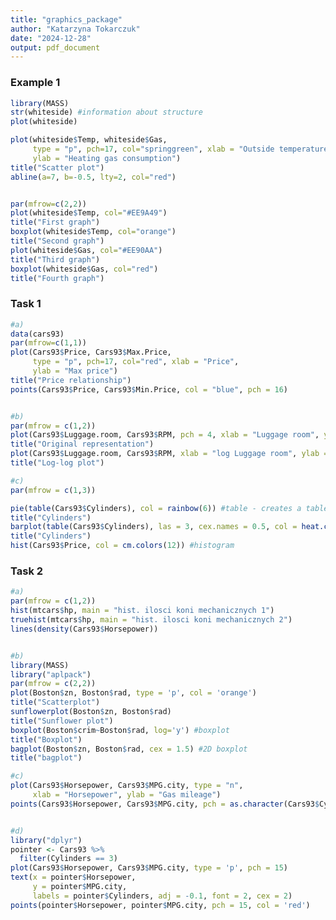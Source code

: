 ```yaml
---
title: "graphics_package"
author: "Katarzyna Tokarczuk"
date: "2024-12-28"
output: pdf_document
---
```


### Example 1
```r
library(MASS)
str(whiteside) #information about structure
plot(whiteside) 

plot(whiteside$Temp, whiteside$Gas,
     type = "p", pch=17, col="springgreen", xlab = "Outside temperature",
     ylab = "Heating gas consumption")
title("Scatter plot")
abline(a=7, b=-0.5, lty=2, col="red")


par(mfrow=c(2,2))
plot(whiteside$Temp, col="#EE9A49")
title("First graph")
boxplot(whiteside$Temp, col="orange") 
title("Second graph")
plot(whiteside$Gas, col="#EE90AA")
title("Third graph")
boxplot(whiteside$Gas, col="red")
title("Fourth graph")
```

### Task 1
```r
#a)
data(cars93)
par(mfrow=c(1,1)) 
plot(Cars93$Price, Cars93$Max.Price, 
     type = "p", pch=17, col="red", xlab = "Price", 
     ylab = "Max price") 
title("Price relationship") 
points(Cars93$Price, Cars93$Min.Price, col = "blue", pch = 16)


#b)
par(mfrow = c(1,2))
plot(Cars93$Luggage.room, Cars93$RPM, pch = 4, xlab = "Luggage room", ylab = "RPM")
title("Original representation")
plot(Cars93$Luggage.room, Cars93$RPM, xlab = "log Luggage room", ylab = "log RPM", pch=19, col="springgreen", log="xy")
title("Log-log plot")

#c)
par(mfrow = c(1,3))

pie(table(Cars93$Cylinders), col = rainbow(6)) #table - creates a table from data
title("Cylinders")
barplot(table(Cars93$Cylinders), las = 3, cex.names = 0.5, col = heat.colors(6))
title("Cylinders")
hist(Cars93$Price, col = cm.colors(12)) #histogram

```

### Task 2
```r
#a)
par(mfrow = c(1,2))
hist(mtcars$hp, main = "hist. ilosci koni mechanicznych 1") 
truehist(mtcars$hp, main = "hist. ilosci koni mechanicznych 2")
lines(density(Cars93$Horsepower)) 


#b)
library(MASS)
library("aplpack")
par(mfrow = c(2,2))
plot(Boston$zn, Boston$rad, type = 'p', col = 'orange')
title("Scatterplot")
sunflowerplot(Boston$zn, Boston$rad)
title("Sunflower plot")
boxplot(Boston$crim~Boston$rad, log='y') #boxplot
title("Boxplot")
bagplot(Boston$zn, Boston$rad, cex = 1.5) #2D boxplot
title("bagplot")

#c)
plot(Cars93$Horsepower, Cars93$MPG.city, type = "n",
     xlab = "Horsepower", ylab = "Gas mileage")
points(Cars93$Horsepower, Cars93$MPG.city, pch = as.character(Cars93$Cylinders))


#d)
library("dplyr")
pointer <- Cars93 %>%
  filter(Cylinders == 3)
plot(Cars93$Horsepower, Cars93$MPG.city, type = 'p', pch = 15)
text(x = pointer$Horsepower,
     y = pointer$MPG.city,
     labels = pointer$Cylinders, adj = -0.1, font = 2, cex = 2)
points(pointer$Horsepower, pointer$MPG.city, pch = 15, col = 'red')

```
